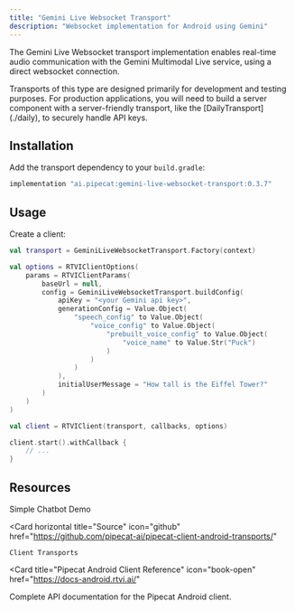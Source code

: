 ```yaml
---
title: "Gemini Live Websocket Transport"
description: "Websocket implementation for Android using Gemini"
---
```


The Gemini Live Websocket transport implementation enables real-time audio communication with the Gemini Multimodal Live service, using a direct websocket connection.

<Note>
  Transports of this type are designed primarily for development and testing
  purposes. For production applications, you will need to build a server
  component with a server-friendly transport, like the
  [DailyTransport](./daily), to securely handle API keys.
</Note>

## Installation

Add the transport dependency to your `build.gradle`:

```gradle
implementation "ai.pipecat:gemini-live-websocket-transport:0.3.7"
```

## Usage

Create a client:

```kotlin
val transport = GeminiLiveWebsocketTransport.Factory(context)

val options = RTVIClientOptions(
    params = RTVIClientParams(
        baseUrl = null,
        config = GeminiLiveWebsocketTransport.buildConfig(
            apiKey = "<your Gemini api key>",
            generationConfig = Value.Object(
                "speech_config" to Value.Object(
                    "voice_config" to Value.Object(
                        "prebuilt_voice_config" to Value.Object(
                            "voice_name" to Value.Str("Puck")
                        )
                    )
                )
            ),
            initialUserMessage = "How tall is the Eiffel Tower?"
        )
    )
)

val client = RTVIClient(transport, callbacks, options)

client.start().withCallback {
    // ...
}
```

## Resources

<CardGroup cols={2}>
  <Card
    horizontal
    title="Demo"
    icon="play"
    href="https://github.com/pipecat-ai/pipecat-client-android-gemini-live-websocket-demo"
  >
    Simple Chatbot Demo
  </Card>

  <Card
    horizontal
    title="Source"
    icon="github"
    href="https://github.com/pipecat-ai/pipecat-client-android-transports/"
  >
    Client Transports
  </Card>
</CardGroup>

<Card
  title="Pipecat Android Client Reference"
  icon="book-open"
  href="https://docs-android.rtvi.ai/"
>
  Complete API documentation for the Pipecat Android client.
</Card>
